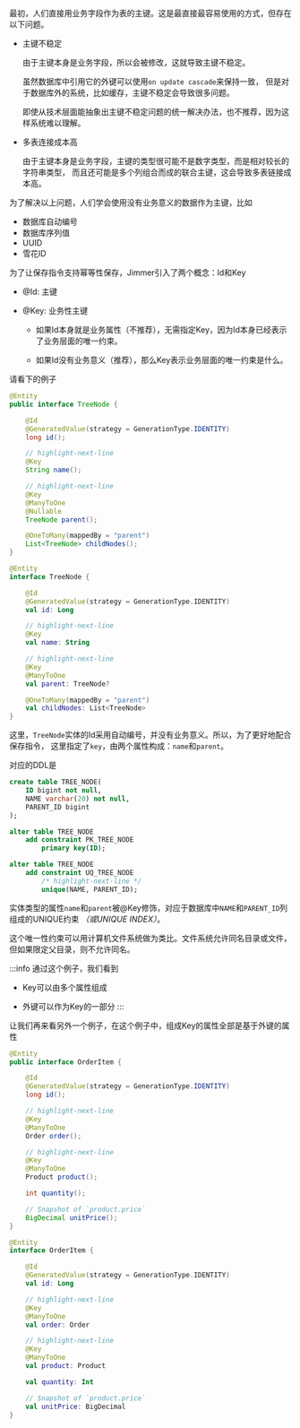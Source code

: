 
最初，人们直接用业务字段作为表的主键。这是最直接最容易使用的方式，但存在以下问题。

-   主键不稳定

    由于主键本身是业务字段，所以会被修改，这就导致主键不稳定。

    虽然数据库中引用它的外键可以使用`on update cascade`来保持一致，
    但是对于数据库外的系统，比如缓存，主键不稳定会导致很多问题。

    即使从技术层面能抽象出主键不稳定问题的统一解决办法，也不推荐，因为这样系统难以理解。

-   多表连接成本高

    由于主键本身是业务字段，主键的类型很可能不是数字类型，而是相对较长的字符串类型，
    而且还可能是多个列组合而成的联合主键，这会导致多表链接成本高。

为了解决以上问题，人们学会使用没有业务意义的数据作为主键，比如

-   数据库自动编号
-   数据库序列值
-   UUID
-   雪花ID

为了让保存指令支持幂等性保存，Jimmer引入了两个概念：Id和Key

-   @Id: 主键

-   @Key: 业务性主键

    -   如果Id本身就是业务属性（不推荐），无需指定Key，因为Id本身已经表示了业务层面的唯一约束。

    -   如果Id没有业务意义（推荐），那么Key表示业务层面的唯一约束是什么。

请看下的例子

<Tabs groupId="language">
<TabItem value="java" label="Java">

```java
@Entity
public interface TreeNode {

    @Id
    @GeneratedValue(strategy = GenerationType.IDENTITY)
    long id();

    // highlight-next-line
    @Key
    String name();

    // highlight-next-line
    @Key
    @ManyToOne
    @Nullable
    TreeNode parent();

    @OneToMany(mappedBy = "parent")
    List<TreeNode> childNodes();
}
```

</TabItem>
<TabItem value="kotlin" label="Kotlin">

```kotlin
@Entity
interface TreeNode {

    @Id
    @GeneratedValue(strategy = GenerationType.IDENTITY)
    val id: Long

    // highlight-next-line
    @Key
    val name: String

    // highlight-next-line
    @Key
    @ManyToOne
    val parent: TreeNode?

    @OneToMany(mappedBy = "parent")
    val childNodes: List<TreeNode>
}
```

</TabItem>
</Tabs>

这里，`TreeNode`实体的Id采用自动编号，并没有业务意义。所以，为了更好地配合保存指令，
这里指定了`key`，由两个属性构成：`name`和`parent`。

对应的DDL是

```sql
create table TREE_NODE(
    ID bigint not null,
    NAME varchar(20) not null,
    PARENT_ID bigint
);

alter table TREE_NODE
    add constraint PK_TREE_NODE
        primary key(ID);

alter table TREE_NODE
    add constraint UQ_TREE_NODE
        /* highlight-next-line */
        unique(NAME, PARENT_ID);
```

实体类型的属性`name`和`parent`被@Key修饰，对应于数据库中`NAME`和`PARENT_ID`列组成的UNIQUE约束 *（或UNIQUE INDEX）*。

这个唯一性约束可以用计算机文件系统做为类比。文件系统允许同名目录或文件，但如果限定父目录，则不允许同名。

:::info
通过这个例子，我们看到

-   Key可以由多个属性组成

-   外键可以作为Key的一部分
:::

让我们再来看另外一个例子，在这个例子中，组成Key的属性全部是基于外键的属性

<Tabs groupId="language">
<TabItem value="java" label="Java">

```java
@Entity
public interface OrderItem {

    @Id
    @GeneratedValue(strategy = GenerationType.IDENTITY)
    long id();

    // highlight-next-line
    @Key
    @ManyToOne
    Order order();

    // highlight-next-line
    @Key
    @ManyToOne
    Product product();

    int quantity();

    // Snapshot of `product.price`
    BigDecimal unitPrice();
}
```

</TabItem>
<TabItem value="kotlin" label="Kotlin">

```kotlin
@Entity
interface OrderItem {

    @Id
    @GeneratedValue(strategy = GenerationType.IDENTITY)
    val id: Long

    // highlight-next-line
    @Key
    @ManyToOne
    val order: Order

    // highlight-next-line
    @Key
    @ManyToOne
    val product: Product

    val quantity: Int

    // Snapshot of `product.price`
    val unitPrice: BigDecimal
}
```

</TabItem>
</Tabs>
